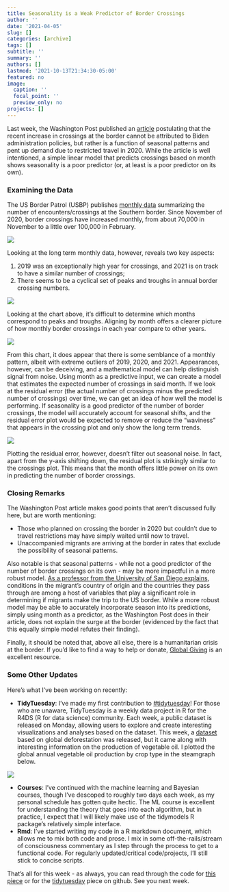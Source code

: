 ```yaml
---
title: Seasonality is a Weak Predictor of Border Crossings
author: ''
date: '2021-04-05'
slug: []
categories: [archive]
tags: []
subtitle: ''
summary: ''
authors: []
lastmod: '2021-10-13T21:34:30-05:00'
featured: no
image:
  caption: ''
  focal_point: ''
  preview_only: no
projects: []
---
```


Last week, the Washington Post published an [article](https://www.washingtonpost.com/politics/2021/03/23/theres-no-migrant-surge-us-southern-border-heres-data/) postulating that the recent increase in crossings at the border cannot be attributed to Biden administration policies, but rather is a function of seasonal patterns and pent up demand due to restricted travel in 2020. While the article is well intentioned, a simple linear model that predicts crossings based on month shows seasonality is a poor predictor (or, at least is a poor predictor on its own).

### Examining the Data

The  US Border Patrol (USBP) publishes [monthly data](https://www.cbp.gov/newsroom/stats/southwest-land-border-encounters) summarizing the number of encounters/crossings at the Southern border. Since November of 2020, border crossings have increased monthly, from about 70,000 in November to a little over 100,000 in February.

![](pics/plot_01.png)

Looking at the long term monthly data, however, reveals two key aspects:

1. 2019 was an exceptionally high year for crossings, and 2021 is on track to have a similar number of crossings;
2. There seems to be a cyclical set of peaks and troughs in annual border crossing numbers.

![](pics/plot_02.png)

Looking at the chart above, it’s difficult to determine which months correspond to peaks and troughs. Aligning by month offers a clearer picture of how monthly border crossings in each year compare to other years.

![](pics/plot_03.png)

From this chart, it does appear that there is some semblance of a monthly pattern, albeit with extreme outliers of 2019, 2020, and 2021. Appearances, however, can be deceiving, and a mathematical model can help distinguish signal from noise. Using month as a predictive input, we can create a model that estimates the expected number of crossings in said month. If we look at the residual error (the actual number of crossings minus the predicted number of crossings) over time, we can get an idea of how well the model is performing. If seasonality is a good predictor of the number of border crossings, the model will accurately account for seasonal shifts, and the residual error plot would be expected to remove or reduce the “waviness” that appears in the crossing plot and only show the long term trends. 

![](pics/plot_04.png)

Plotting the residual error, however, doesn’t filter out seasonal noise. In fact, apart from the y-axis shifting down, the residual plot is strikingly similar to the crossings plot. This means that the month offers little power on its own in predicting the number of border crossings.

### Closing Remarks

The Washington Post article makes good points that aren’t discussed fully here, but are worth mentioning:

* Those who planned on crossing the border in 2020 but couldn’t due to travel restrictions may have simply waited until now to travel.
* Unaccompanied migrants are arriving at the border in rates that exclude the possibility of seasonal patterns.

Also notable is that seasonal patterns - while not a good predictor of the number of border crossings on its own - may be more impactful in a more robust model. [As a professor from the University of San Diego explains](https://www.nbcsandiego.com/news/local/professor-reacts-to-wapo-articles-claims-border-is-not-seeing-surge-or-crisis/2559256/), conditions in the migrant’s country of origin and the countries they pass through are among a host of variables that play a significant role in determining if migrants make the trip to the US border. While a more robust model may be able to accurately incorporate season into its predictions, simply using month as a predictor, as the Washington Post does in their article, does not explain the surge at the border (evidenced by the fact that this equally simple model refutes their finding).

Finally, it should be noted that, above all else, there is a humanitarian crisis at the border. If you’d like to find a way to help or donate, [Global Giving](https://www.globalgiving.org/us-mexico-border-crisis/) is an excellent resource.  

### Some Other Updates

Here’s what I’ve been working on recently:

* **TidyTuesday**: I’ve made my first contribution to [#tidytuesday](https://twitter.com/search?q=%23tidytuesday&src=typed_query)! For those who are unaware, TidyTuesday is a weekly data project in R for the R4DS (R for data science) community. Each week, a public dataset is released on Monday, allowing users to explore and create interesting visualizations and analyses based on the dataset. This week, a [dataset](https://github.com/rfordatascience/tidytuesday/blob/master/data/2021/2021-04-06/readme.md) based on global deforestation was released, but it came along with interesting information on the production of vegetable oil. I plotted the global annual vegetable oil production by crop type in the steamgraph below. 

![](pics/tidytuesday15.png)

* **Courses**: I’ve continued with the machine learning and Bayesian courses, though I’ve descoped to roughly two days each week, as my personal schedule has gotten quite hectic. The ML course is excellent for understanding the theory that goes into each algorithm, but in practice, I expect that I will likely make use of the tidymodels R package’s relatively simple interface.
* **Rmd**: I’ve started writing my code in a R markdown document, which allows me to mix both code and prose. I mix in some off-the-rails/stream of consciousness commentary as I step through the process to get to a functional code. For regularly updated/critical code/projects, I’ll still stick to concise scripts.

That’s all for this week - as always, you can read through the code for [this piece](https://github.com/markjrieke/thedatadiary/tree/main/2021.04.02-border_crossings) or for the [tidytuesday](https://github.com/markjrieke/thedatadiary/blob/main/tidytuesday/2021.04.05-deforestation/tidydeforestation.md) piece on github. See you next week. 
